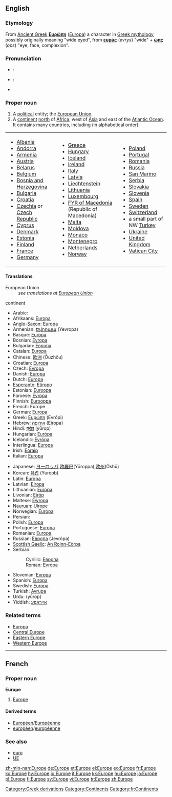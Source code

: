 {{see|europe|europé}}
{{wikipedia}}
==English==

===Etymology===
From [[Ancient Greek]] '''[[Ευρώπη]]''' ([[Europa]]) a character in [[Greek mythology]], possibly originally meaning "wide eyed", from '''[[ευρύς]]''' (''evrys'') "wide" + '''[[ώπς]]''' (''ops'') "eye, face, complexion".

===Pronunciation===
*{{italbrac|[[RP]]}}: {{IPA|/ˈjʊərəp/}}
*{{italbrac|US}}: {{IPA|/ˈjʊrəp/}}
*{{audio|en-us-Europe.ogg|Audio (US)}}

===Proper noun===
{{en-proper noun}}

# A [[political]] entity; the [[European Union]].
# A [[continent]] [[north]] of [[Africa]], west of [[Asia]] and east of the [[Atlantic Ocean]]. It contains many countries, including (in alphabetical order):

{| border="0" cellpadding="2"
|-----
|
*[[Albania]]
*[[Andorra]]
*[[Armenia]]
*[[Austria]]
*[[Belarus]]
*[[Belgium]]
*[[Bosnia and Herzegovina]]
*[[Bulgaria]]
*[[Croatia]]
*[[Czechia]] or [[Czech Republic]]
*[[Cyprus]]
*[[Denmark]]
*[[Estonia]]
*[[Finland]]
*[[France]]
*[[Germany]]
| valign="top" |
*[[Greece]]
*[[Hungary]]
*[[Iceland]]
*[[Ireland]]
*[[Italy]]
*[[Latvia]]
*[[Liechtenstein]]
*[[Lithuania]]
*[[Luxembourg]]
*[[Former Yugoslav Republic of Macedonia|FYR of Macedonia]] (Republic of Macedonia)
*[[Malta]]
*[[Moldova]]
*[[Monaco]]
*[[Montenegro]]
*[[Netherlands]]
*[[Norway]]
| valign="top" |
*[[Poland]]
*[[Portugal]]
*[[Romania]]
*[[Russia]]
*[[San Marino]]
*[[Serbia]]
*[[Slovakia]]
*[[Slovenia]]
*[[Spain]]
*[[Sweden]]
*[[Switzerland]]
* a small part of NW [[Turkey]]
*[[Ukraine]]
*[[United Kingdom]]
*[[Vatican City]]
|}

====Translations====
;European Union
: ''see translations at [[European Union]]''

;continent
{{top}}
*Arabic: {{ARchar|[[أوروبا]], [[أوربا]] (most common) or [[أوروبة]]}} {{f}}
*Afrikaans: [[Europa]]
*[[Anglo-Saxon]]: [[Europa]] {{m}}
*Armenian: [[Եվրոպա]] (Yevropa)
*Basque: [[Europa]]
*Bosnian: [[Evropa]] {{f}}
*Bulgarian: [[Европа]] {{f}}
*Catalan: [[Europa]] {{f}}
*Chinese: [[欧洲]] (Ōuzhōu)
*Croatian: [[Europa]] {{f}}
*Czech: [[Evropa]]
*Danish: [[Europa]]
*Dutch: [[Europa]] {{n}}
*[[Esperanto]]: [[Eŭropo]]
*Estonian: [[Euroopa]]
*Faroese: [[Evropa#Faroese|Evropa]] {{n}}
*Finnish: [[Eurooppa]]
*French: Europe {{f}}
*German: [[Europa]] {{n}}
*Greek: [[Ευρώπη]] (Evrópi) {{f}}
*Hebrew: [[אירופה]] (Eiropa) {{f}}
*Hindi: [[यूरोप]] (yūrop)
*Hungarian: [[Európa]]
*Icelandic: [[Evrópa]] {{f}}
*Interlingua: [[Europa]]
*Irish: [[Eoraip]]
*Italian: [[Europa]]
{{mid}}
*Japanese: [[ヨーロッパ]],[[欧羅巴]](Yōroppa),[[欧州]](Ōshū)
*Korean: [[유럽]] (Yureob)
*Latin: [[Europa]]
*Latvian: [[Eiropa]] {{f}}
*Lithuanian: [[Europa]]
*Livonian: [[Eirōp]]
*Maltese: [[Ewropa]]
*[[Nauruan]]: [[Uirope]]
*Norwegian: [[Europa]]
*Persian: {{FAchar|[[اورپا]]}}
*Polish: [[Europa]] {{f}}
*Portuguese: [[Europa]]
*Romanian: [[Europa]]
*Russian: [[Европа]] (Jevrópa) {{f}}
*[[Scottish Gaelic]]: [[An Roinn-Eòrpa]] {{f}}
*Serbian:
*:Cyrillic: [[Европа]] {{f}}
*:Roman: [[Evropa]] {{f}}
*Slovenian: [[Evropa]] {{f}}
*Spanish: [[Europa]]
*Swedish: [[Europa]]
*Turkish: [[Avrupa]]
*Urdu: {{URchar|[[یورپ]]}} (yūrop)
*Yiddish: [[אייראָפּע]]
{{bottom}}

===Related terms===
*[[Europa]]
*[[Central Europe]]
*[[Eastern Europe]]
*[[Western Europe]]

[[Category:Greek derivations]]
[[Category:Continents]]

----

==French==

===Proper noun===
'''Europe''' {{f}}

# [[#English|Europe]]

====Derived terms====
*[[Européen]]/[[Européenne]]
*[[européen]]/[[européenne]]

===See also===
*[[euro]]
*[[UE]]

[[Category:fr:Continents]]

[[zh-min-nan:Europe]]
[[de:Europe]]
[[et:Europe]]
[[el:Europe]]
[[eo:Europe]]
[[fr:Europe]]
[[ko:Europe]]
[[hy:Europe]]
[[io:Europe]]
[[it:Europe]]
[[kk:Europe]]
[[hu:Europe]]
[[ja:Europe]]
[[pl:Europe]]
[[fi:Europe]]
[[sv:Europe]]
[[vi:Europe]]
[[tr:Europe]]
[[zh:Europe]]